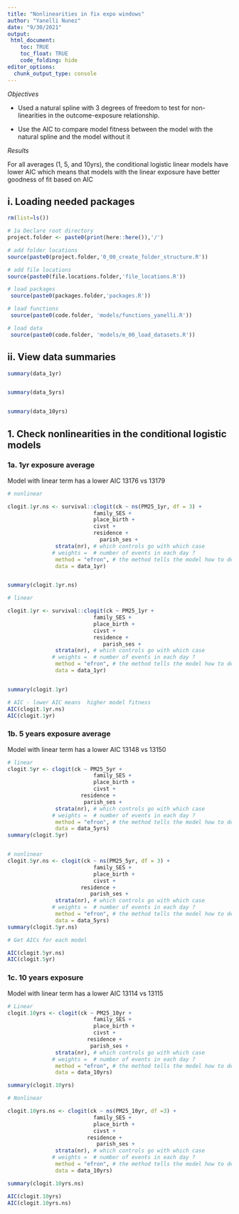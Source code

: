 ```yaml
---
title: "Nonlinearities in fix expo windows"
author: "Yanelli Nunez"
date: "9/30/2021"
output:
 html_document:
    toc: TRUE
    toc_float: TRUE
    code_folding: hide
editor_options: 
  chunk_output_type: console
---
```


*Objectives* 

- Used a natural spline with 3 degrees of freedom to test for non-linearities in the outcome-exposure relationship. 

- Use the AIC to compare model fitness between the model with the natural spline and the model without it

*Results*

For all averages (1, 5, and 10yrs), the conditional logistic linear models have lower AIC which means that models with the linear exposure have better goodness of fit based on AIC


## i.  Loading needed packages

```r

rm(list=ls())

# 1a Declare root directory
project.folder <- paste0(print(here::here()),'/')

# add folder locations
source(paste0(project.folder,'0_00_create_folder_structure.R'))

# add file locations
source(paste0(file.locations.folder,'file_locations.R'))

# load packages
 source(paste0(packages.folder,'packages.R'))

# load functions
 source(paste0(code.folder, 'models/functions_yanelli.R'))

# load data
 source(paste0(code.folder, 'models/m_00_load_datasets.R'))
```

## ii. View data summaries

```r
summary(data_1yr)


summary(data_5yrs)


summary(data_10yrs)

```

## 1. Check nonlinearities in the conditional logistic models



### 1a. 1yr exposure average

Model with linear term has a lower AIC 13176 vs 13179
```r

# nonlinear

clogit.1yr.ns <- survival::clogit(ck ~ ns(PM25_1yr, df = 3) + 
                           family_SES + 
                           place_birth +
                           civst +
                           residence +
                             parish_ses +
               strata(nr), # which controls go with which case
              # weights =  # number of events in each day ?
               method = "efron", # the method tells the model how to deal with ties
               data = data_1yr) 


summary(clogit.1yr.ns)

# linear

clogit.1yr <- survival::clogit(ck ~ PM25_1yr + 
                           family_SES + 
                           place_birth +
                           civst +
                           residence +
                              parish_ses +
               strata(nr), # which controls go with which case
              # weights =  # number of events in each day ?
               method = "efron", # the method tells the model how to deal with ties
               data = data_1yr) 


summary(clogit.1yr)

# AIC - lower AIC means  higher model fitness
AIC(clogit.1yr.ns)
AIC(clogit.1yr)

```

### 1b. 5 years exposure average

Model with linear term has a lower AIC 13148 vs 13150
```r

# linear
clogit.5yr <- clogit(ck ~ PM25_5yr + 
                           family_SES + 
                           place_birth +
                           civst +
                       residence +
                        parish_ses +
               strata(nr), # which controls go with which case
              # weights =  # number of events in each day ?
               method = "efron", # the method tells the model how to deal with ties
               data = data_5yrs) 
summary(clogit.5yr)


# nonlinear
clogit.5yr.ns <- clogit(ck ~ ns(PM25_5yr, df = 3) + 
                           family_SES + 
                           place_birth +
                           civst +
                       residence +
                          parish_ses +
               strata(nr), # which controls go with which case
              # weights =  # number of events in each day ?
               method = "efron", # the method tells the model how to deal with ties
               data = data_5yrs) 
summary(clogit.5yr.ns)

# Get AICs for each model

AIC(clogit.5yr.ns)
AIC(clogit.5yr)

```

### 1c. 10 years exposure

Model with linear term has a lower AIC 13114 vs 13115
```r

# Linear
clogit.10yrs <- clogit(ck ~ PM25_10yr + 
                           family_SES + 
                           place_birth +
                           civst +
                         residence +
                          parish_ses +
               strata(nr), # which controls go with which case
              # weights =  # number of events in each day ?
               method = "efron", # the method tells the model how to deal with ties
               data = data_10yrs) 

summary(clogit.10yrs)

# Nonlinear

clogit.10yrs.ns <- clogit(ck ~ ns(PM25_10yr, df =3) + 
                           family_SES + 
                           place_birth +
                           civst +
                         residence +
                            parish_ses +
               strata(nr), # which controls go with which case
              # weights =  # number of events in each day ?
               method = "efron", # the method tells the model how to deal with ties
               data = data_10yrs) 

summary(clogit.10yrs.ns)

AIC(clogit.10yrs)
AIC(clogit.10yrs.ns)

```

